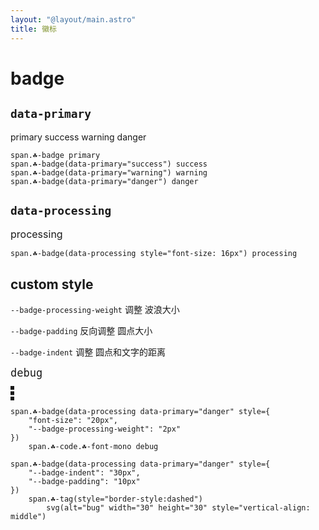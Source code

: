 ```yaml
---
layout: "@layout/main.astro"
title: 徽标
---
```



# badge

## `data-primary`

<T tag="span" class="☘-badge">primary</T>
<T tag="span" class="☘-badge" data-primary="success">success</T>
<T tag="span" class="☘-badge" data-primary="warning">warning</T>
<T tag="span" class="☘-badge" data-primary="danger">danger</T>

```pug
span.☘-badge primary
span.☘-badge(data-primary="success") success
span.☘-badge(data-primary="warning") warning
span.☘-badge(data-primary="danger") danger
```

## `data-processing`

<T tag="span" class="☘-badge" data-processing style="font-size: 16px">processing</T>

```pug
span.☘-badge(data-processing style="font-size: 16px") processing
```

## custom style

`--badge-processing-weight` 调整 波浪大小

`--badge-padding` 反向调整 圆点大小

`--badge-indent` 调整 圆点和文字的距离

<T tag="span" class="☘-badge" data-processing data-primary="danger" style="font-size: 20px; --badge-processing-weight: 2px">`debug`</T>

<T tag="span" class="☘-badge" data-processing data-primary="danger" style="--badge-indent: 30px ;--badge-padding: 10px">
    <T tag="span" class="☘-tag" style="border-style:dashed">
        <Icon name="general/outline/bug" alt="bug" width="30" height="30" style="vertical-align: middle"/>
    </T>
</T>

```pug
span.☘-badge(data-processing data-primary="danger" style={
    "font-size": "20px",
    "--badge-processing-weight": "2px"
})
    span.☘-code.☘-font-mono debug

span.☘-badge(data-processing data-primary="danger" style={
    "--badge-indent": "30px",
    "--badge-padding": "10px"
})
    span.☘-tag(style="border-style:dashed")
        svg(alt="bug" width="30" height="30" style="vertical-align: middle")
```
